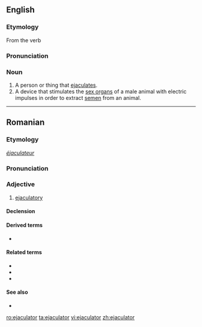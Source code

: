 ==English==

===Etymology===
From the verb {{term|lang=en|ejaculate}}

===Pronunciation===
{{IPA|/ɪˈdʒækyəˌleɪtər/}}

===Noun===
{{en-noun}}

# A person or thing that [[ejaculate]]s.
# A device that stimulates the [[sex organ]]s of a male animal with electric impulses in order to extract [[semen]] from an animal.

----

==Romanian==

===Etymology===
{{F.|ro}} ''[[éjaculateur]]''

===Pronunciation===
{{IPA|[e.ʒa.ku.la'tor]|lang=ro}}

===Adjective===
{{ro-adj|3}}

# [[ejaculatory]]

====Declension====
{{ro-adj-3-tor|ejacula}}

====Derived terms====
* {{l|ro|preejaculator}}

====Related terms====
* {{l|ro|ejacula|a ejacula}}
* {{l|ro|ejaculare}}
* {{l|ro|ejaculaţie}}

====See also====
* {{l|ro|lichid preejaculator}}

[[ro:ejaculator]]
[[ta:ejaculator]]
[[vi:ejaculator]]
[[zh:ejaculator]]